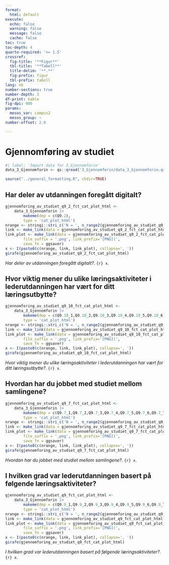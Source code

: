 ```yaml
---
format:
  html: default
execute:
  echo: false
  warning: false
  message: false
  cache: false
toc: true
toc-depth: 4
quarto-required: '>= 1.5'
crossref:
  fig-title: '**Figur**'
  tbl-title: '**Tabell**'
  title-delim: '**.**'
  fig-prefix: figur
  tbl-prefix: tabell
lang: nb
number-sections: true
number-depth: 3
df-print: kable
fig-dpi: 900
params:
  mesos_var: campus2
  mesos_group: ~
number-offset: 2.0

---
```

# Gjennomføring av studiet
```r
#| label: 'Import data for 3_Gjennomforin'
data_3_Gjennomforin <- qs::qread('3_Gjennomforin/data_3_Gjennomforin.qs')
```
```r
source("../general_formatting.R", chdir=TRUE)
```

## Har deler av utdanningen foregått digitalt?{#sec-Har-deler-av-utdanningen-foregatt-digitalt--47}


::: {#fig-gjennomforing-av-studiet-q9-2-fct-cat-plot-html}

```r
gjennomforing_av_studiet_q9_2_fct_cat_plot_html <-
	data_3_Gjennomforin |>
		makeme(dep = c(Q9.2),
		type = 'cat_plot_html')
nrange <- stringi::stri_c('N = ', n_range2(gjennomforing_av_studiet_q9_2_fct_cat_plot_html[[1]]))
link <- make_link(data = gjennomforing_av_studiet_q9_2_fct_cat_plot_html[[1]]$data)
link_plot <- make_link(data = gjennomforing_av_studiet_q9_2_fct_cat_plot_html,
		file_suffix = '.png', link_prefix='[PNG](',
		save_fn = ggsaver)
x <- I(paste0(c(nrange, link, link_plot), collapse=', '))
girafe(gjennomforing_av_studiet_q9_2_fct_cat_plot_html)
```

_Har deler av utdanningen foregått digitalt?_. `{r} x`.

:::


## Hvor viktig mener du ulike læringsaktiviteter i lederutdanningen har vært for ditt læringsutbytte?{#sec-Hvor-viktig-mener-du-ulike-laringsaktiviteter-i-lederutdanningen-har-vart-for-ditt-laringsutbytte--58}


::: {#fig-gjennomforing-av-studiet-q9-10-fct-cat-plot-html}

```r
gjennomforing_av_studiet_q9_10_fct_cat_plot_html <-
	data_3_Gjennomforin |>
		makeme(dep = c(Q9.10_1,Q9.10_2,Q9.10_3,Q9.10_4,Q9.10_5,Q9.10_6,Q9.10_7,Q9.10_8,Q9.10_9,Q9.10_10,Q9.10_11,Q9.10_12,Q9.10_13),
		type = 'cat_plot_html')
nrange <- stringi::stri_c('N = ', n_range2(gjennomforing_av_studiet_q9_10_fct_cat_plot_html[[1]]))
link <- make_link(data = gjennomforing_av_studiet_q9_10_fct_cat_plot_html[[1]]$data)
link_plot <- make_link(data = gjennomforing_av_studiet_q9_10_fct_cat_plot_html,
		file_suffix = '.png', link_prefix='[PNG](',
		save_fn = ggsaver)
x <- I(paste0(c(nrange, link, link_plot), collapse=', '))
girafe(gjennomforing_av_studiet_q9_10_fct_cat_plot_html)
```

_Hvor viktig mener du ulike læringsaktiviteter i lederutdanningen har vært for ditt læringsutbytte?_. `{r} x`.

:::


## Hvordan har du jobbet med studiet mellom samlingene?{#sec-Hvordan-har-du-jobbet-med-studiet-mellom-samlingene--01}


::: {#fig-gjennomforing-av-studiet-q9-7-fct-cat-plot-html}

```r
gjennomforing_av_studiet_q9_7_fct_cat_plot_html <-
	data_3_Gjennomforin |>
		makeme(dep = c(Q9.7_1,Q9.7_2,Q9.7_3,Q9.7_4,Q9.7_5,Q9.7_6,Q9.7_7,Q9.7_8,Q9.7_9,Q9.7_10,Q9.7_11),
		type = 'cat_plot_html')
nrange <- stringi::stri_c('N = ', n_range2(gjennomforing_av_studiet_q9_7_fct_cat_plot_html[[1]]))
link <- make_link(data = gjennomforing_av_studiet_q9_7_fct_cat_plot_html[[1]]$data)
link_plot <- make_link(data = gjennomforing_av_studiet_q9_7_fct_cat_plot_html,
		file_suffix = '.png', link_prefix='[PNG](',
		save_fn = ggsaver)
x <- I(paste0(c(nrange, link, link_plot), collapse=', '))
girafe(gjennomforing_av_studiet_q9_7_fct_cat_plot_html)
```

_Hvordan har du jobbet med studiet mellom samlingene?_. `{r} x`.

:::


## I hvilken grad var lederutdanningen basert på følgende læringsaktiviteter?{#sec-I-hvilken-grad-var-lederutdanningen-basert-pa-folgende-laringsaktiviteter--28}


::: {#fig-gjennomforing-av-studiet-q9-fct-cat-plot-html}

```r
gjennomforing_av_studiet_q9_fct_cat_plot_html <-
	data_3_Gjennomforin |>
		makeme(dep = c(Q9.9_1,Q9.9_2,Q9.9_3,Q9.9_4,Q9.9_5,Q9.9_6,Q9.9_7,Q9.9_8,Q9.9_9,Q9.9_10,Q9.9_11,Q9.9_12,Q9.9_13),
		type = 'cat_plot_html')
nrange <- stringi::stri_c('N = ', n_range2(gjennomforing_av_studiet_q9_fct_cat_plot_html[[1]]))
link <- make_link(data = gjennomforing_av_studiet_q9_fct_cat_plot_html[[1]]$data)
link_plot <- make_link(data = gjennomforing_av_studiet_q9_fct_cat_plot_html,
		file_suffix = '.png', link_prefix='[PNG](',
		save_fn = ggsaver)
x <- I(paste0(c(nrange, link, link_plot), collapse=', '))
girafe(gjennomforing_av_studiet_q9_fct_cat_plot_html)
```

_I hvilken grad var lederutdanningen basert på følgende læringsaktiviteter?_. `{r} x`.

:::
